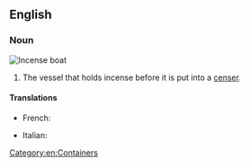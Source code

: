 {{also|incense-boat}}
==English==

===Noun===
[[File:Museu Quinta das Cruzes, Funchal (8) - Oct 2010.jpg|thumb|Incense boat]]
{{en-noun}}

# The vessel that holds incense before it is put into a [[censer]].

====Translations====
{{trans-top|vessel for incense}}
* French: {{t+|fr|navette}}
{{trans-mid}}
* Italian: {{t+|it|navicella|f}}
{{trans-bottom}}

[[Category:en:Containers]]